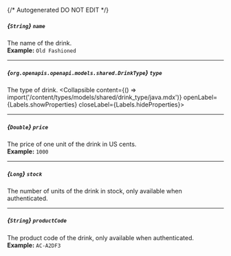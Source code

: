 {/* Autogenerated DO NOT EDIT  */}

##### *{`String`}* `name`
The name of the drink.
<br/>
**Example:** `Old Fashioned`

---
##### *{`org.openapis.openapi.models.shared.DrinkType`}* `type`
The type of drink.
<Collapsible content={() => import('/content/types/models/shared/drink_type/java.mdx')} openLabel={Labels.showProperties} closeLabel={Labels.hideProperties}>
</Collapsible>

---
##### *{`Double`}* `price`
The price of one unit of the drink in US cents.
<br/>
**Example:** `1000`

---
##### *{`Long`}* `stock`
The number of units of the drink in stock, only available when authenticated.

---
##### *{`String`}* `productCode`
The product code of the drink, only available when authenticated.
<br/>
**Example:** `AC-A2DF3`


